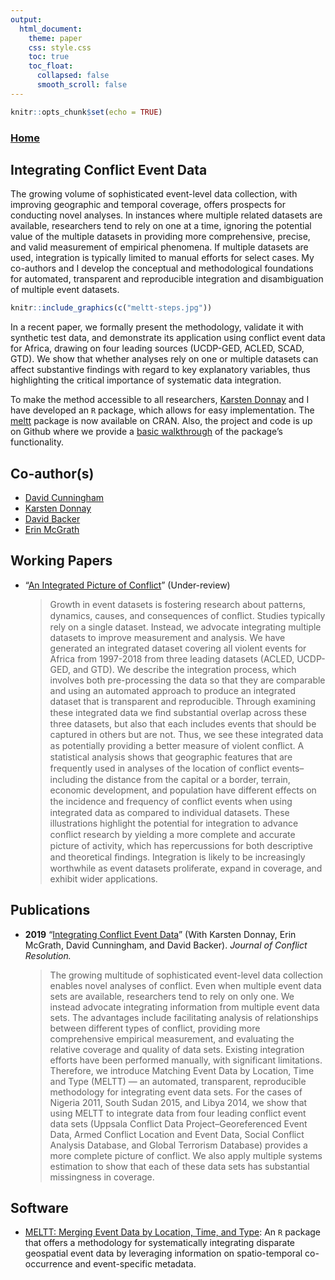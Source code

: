 ```yaml
---
output: 
  html_document:
    theme: paper 
    css: style.css
    toc: true
    toc_float:
      collapsed: false
      smooth_scroll: false
---
```


```r
knitr::opts_chunk$set(echo = TRUE)
```

### [Home](http://ericdunford.com/)

## Integrating Conflict Event Data

The growing volume of sophisticated event-level data collection, with improving geographic and temporal coverage, offers prospects for conducting novel analyses. In instances where multiple related datasets are available, researchers tend to rely on one at a time, ignoring the potential value of the multiple datasets in providing more comprehensive, precise, and valid measurement of empirical phenomena. If multiple datasets are used, integration is typically limited to manual efforts for select cases. My co-authors and I develop the conceptual and methodological foundations for automated, transparent and reproducible integration and disambiguation of multiple event datasets.

```r
knitr::include_graphics(c("meltt-steps.jpg"))
```

In a recent paper, we formally present the methodology, validate it with synthetic test data, and demonstrate its application using conflict event data for Africa, drawing on four leading sources (UCDP-GED, ACLED, SCAD, GTD). We show that whether analyses rely on one or multiple datasets can affect substantive findings with regard to key explanatory variables, thus highlighting the critical importance of systematic data integration. 

To make the method accessible to all researchers, [Karsten Donnay](http://www.karstendonnay.net/) and I have developed an `R` package, which allows for easy implementation. The [meltt](https://cran.r-project.org/web/packages/meltt/index.html) package is now available on CRAN. Also, the project and code is up on Github where we provide a [basic walkthrough](https://github.com/css-konstanz/meltt) of the package's functionality.

## Co-author(s)

- [David Cunningham](http://www.davidcunninghampolisci.com/)
- [Karsten Donnay](https://www.karstendonnay.net/)
- [David Backer](https://cidcm.umd.edu/facultyprofile/backer/david)
- [Erin McGrath](http://www.erincmcgrath.org/)

## Working Papers

- "<a href="" target="_blank">An Integrated Picture of Conflict</a>" (Under-review)<blockquote>Growth in event datasets is fostering research about patterns, dynamics, causes, and consequences of conﬂict. Studies typically rely on a single dataset. Instead, we advocate integrating multiple datasets to improve measurement and analysis. We have generated an integrated dataset covering all violent events for Africa from 1997-2018 from three leading datasets (ACLED, UCDP-GED, and GTD). We describe the integration process, which involves both pre-processing the data so that they are comparable and using an automated approach to produce an integrated dataset that is transparent and reproducible. Through examining these integrated data we ﬁnd substantial overlap across these three datasets, but also that each includes events that should be captured in others but are not. Thus, we see these integrated data as potentially providing a better measure of violent conﬂict. A statistical analysis shows that geographic features that are frequently used in analyses of the location of conﬂict events–including the distance from the capital or a border, terrain, economic development, and population have different effects on the incidence and frequency of conﬂict events when using integrated data as compared to individual datasets. These illustrations highlight the potential for integration to advance conﬂict research by yielding a more complete and accurate picture of activity, which has repercussions for both descriptive and theoretical ﬁndings. Integration is likely to be increasingly worthwhile as event datasets proliferate, expand in coverage, and exhibit wider applications.</blockquote></details>

## Publications

- **2019** "<a href="https://doi.org/10.1177/0022002718777050" target="_blank">Integrating Conflict Event Data</a>" (With Karsten Donnay, Erin McGrath, David Cunningham, and David Backer). _Journal of Conflict Resolution._<blockquote>The growing multitude of sophisticated event-level data collection enables novel analyses of conflict. Even when multiple event data sets are available, researchers tend to rely on only one. We instead advocate integrating information from multiple event data sets. The advantages include facilitating analysis of relationships between different types of conflict, providing more comprehensive empirical measurement, and evaluating the relative coverage and quality of data sets. Existing integration efforts have been performed manually, with significant limitations. Therefore, we introduce Matching Event Data by Location, Time and Type (MELTT) --- an automated, transparent, reproducible methodology for integrating event data sets. For the cases of Nigeria 2011, South Sudan 2015, and Libya 2014, we show that using MELTT to integrate data from four leading conflict event data sets (Uppsala Conflict Data Project–Georeferenced Event Data, Armed Conflict Location and Event Data, Social Conflict Analysis Database, and Global Terrorism Database) provides a more complete picture of conflict. We also apply multiple systems estimation to show that each of these data sets has substantial missingness in coverage.</blockquote></details>

## Software

- <a href="https://cran.r-project.org/web/packages/meltt/index.html" target="_blank">MELTT: Merging Event Data by Location, Time, and Type</a>: An `R` package that offers a methodology for systematically integrating disparate geospatial event data by leveraging information on spatio-temporal co-occurrence and event-specific metadata. 

